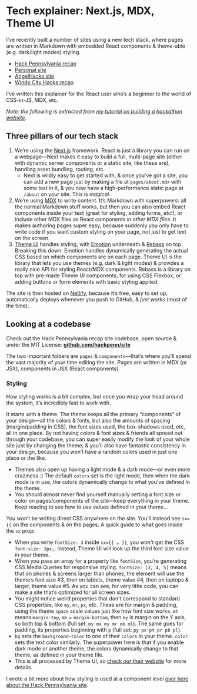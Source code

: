 
# Tech explainer: Next.js, MDX, Theme UI

I’ve recently built a number of sites using a new tech stack, where pages are written in Markdown with embedded React components & theme-able (e.g. dark/light modes) styling.

<LinkList>

- [Hack Pennsylvania recap](https://hackpenn.com)
- [Personal site](https://lachlanjc.me)
- [AngelHacks site](https://angelhacks.org)
- [Windy City Hacks recap](https://windy-2019-recap.netlify.com)

</LinkList>

I’ve written this explainer for the React user who’s a beginner to the world of CSS-in-JS, MDX, etc.

*Note: the following is extracted from [my tutorial on building a hackathon website](https://notebook.lachlanjc.me/2019-09-06_making_a_hackathon_site/).*

## Three pillars of our tech stack

1. We’re using the [Next.js](https://nextjs.org/) framework. React is just a library you can run on a webpage—Next makes it easy to build a full, multi-page site (either with dynamic server components or a static site, like these are), handling asset bundling, routing, etc.
	- Next is wildly easy to get started with, & once you’ve got a site, you can add a new page just by making a file at `pages/about.mdx` with some text in it, & you now have a high-performance static page at `/about` on your site. This is *magical*.
2. We’re using [MDX](https://mdxjs.com) to write content. It’s Markdown with superpowers: all the normal Markdown stuff works, but then you can also embed React components inside your text (great for styling, adding forms, etc!), or include other MDX files as React components *in other MDX files*. It makes authoring pages super easy, because suddenly you only have to write code if you want custom styling on your page, not just to get text on the screen.
3. [Theme UI](https://theme-ui.com) handles styling, with [Emotion](https://emotion.sh) underneath & [Rebass](https://rebassjs.org) on top. Breaking this down: Emotion handles dynamically generating the actual CSS based on which components are on each page. Theme UI is the library that lets you use themes (e.g. dark & light modes) & provides a really nice API for styling React/MDX components. Rebass is a library on top with pre-made Theme UI components, for using CSS Flexbox, or adding buttons or form elements with basic styling applied.

The site is then hosted on [Netlify](https://netlify.com), because it’s free, easy to set up, automatically deploys whenever you push to GitHub, & *just works* (most of the time).

## Looking at a codebase

Check out the Hack Pennsylvania recap site codebase, open source & under the MIT License: [**github.com/hackpenn/site**](https://github.com/hackpenn/site)

The two important folders are `pages` & `components`—that’s where you’ll spend the vast majority of your time editing the site. Pages are written in MDX (or JSX), components in JSX (React components).

### Styling

How styling works is a bit complex, but once you wrap your head around the system, it’s incredibly fast to work with.

It starts with a theme. The theme keeps all the primary “components” of your design—all the colors & fonts, but also the amounts of spacing (margin/padding in CSS), the font sizes used, the box-shadows used, etc, all in one place. By not having colors & font sizes & friends all spread out through your codebase, you can super easily modify the look of your whole site just by changing the theme, & you’ll also have fantastic consistency in your design, because you won’t have a random colors used in just one place or the like.

  - Themes also open up having a light mode & a dark mode—or even more craziness :) The default `colors` set is the light mode, then when the dark mode is in use, the colors dynamically change to what you’ve defined in the theme.
  - You should almost never find yourself manually setting a font size or color on pages/components of the site—keep everything in your theme. Keep reading to see how to use values defined in your theme…

You won’t be writing direct CSS anywhere on the site. You’ll instead see `sx={{` on the components & on the pages. A quick guide to what goes inside the `sx` prop:

- When you write `fontSize: 3` inside `sx={{ … }}`, you *won’t* get the CSS `font-size: 3px;`. Instead, Theme UI will look up the third font size value in your theme.
- When you pass an array for a property like `fontSize`, you’re generating CSS Media Queries for responsive styling. `fontSize: [3, 4, 5]` means that on phones & screens larger than phones, the element will use the theme’s font size #3, then on tablets, theme value #4, then on laptops & larger, theme value #5. As you can see, for very little code, you can make a site that’s optimized for all screen sizes.
- You might notice weird properties that don’t correspond to standard CSS properties, like `my`, `mr`, `px`, etc. These are for margin & padding, using the theme `space` scale values just like how font size works. `mt` means `margin-top`, `mb` = `margin-bottom`, then `my` is margin on the Y axis, so both top & bottom (full set: `my mx my mr mb ml`). The same goes for padding, its properties beginning with `p` (full set: `py px pt pr pb pl`).
- `bg` sets the `background-color` to one of their `colors` in your theme. `color` sets the text color similarly. The superpower here is that if you enable dark mode or another theme, the colors dynamically change to that theme, as defined in your theme file.
- This is all processed by Theme UI, so [check our their website](https://theme-ui.com) for more details.

I wrote a bit more about how styling is used at a component level [over here about the Hack Pennsylvania site](https://notebook.lachlanjc.me/2019-08-15_hack_penn_site/).
